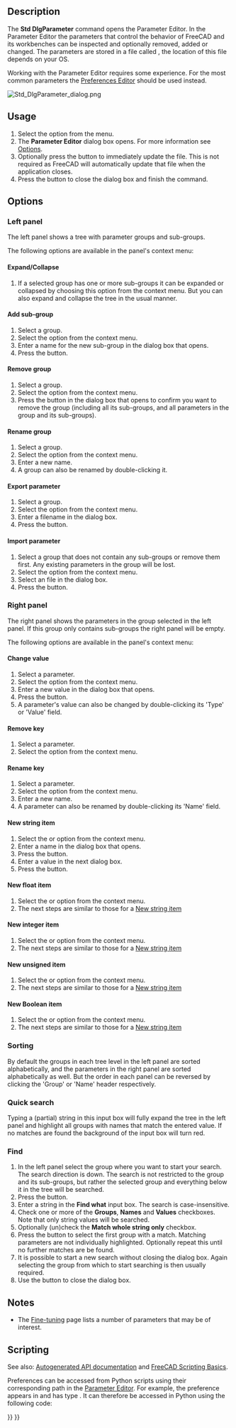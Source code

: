 <languages/>

{{Docnav
|
|[[Std_ViewScreenShot|ViewScreenShot]]
|[[Std_Tools_Menu|Std Tools Menu]]
|IconL=
|IconR=Std_ViewScreenShot.svg
|IconC=Freecad.svg
}}

{{GuiCommand
|Name=Std DlgParameter
|MenuLocation=Tools → Edit parameters...
|Workbenches=All
|SeeAlso=[[Preferences_Editor|Preferences Editor]]
}}

==Description==

The '''Std DlgParameter''' command opens the Parameter Editor. In the Parameter Editor the parameters that control the behavior of FreeCAD and its workbenches can be inspected and optionally removed, added or changed. The parameters are stored in a file called {{FileName|user.cfg}}, the location of this file depends on your OS.

Working with the Parameter Editor requires some experience. For the most common parameters the [[Preferences_Editor|Preferences Editor]] should be used instead.

[[Image:Std_DlgParameter_dialog.png]]
{{Caption|The Parameter Editor dialog box}}

==Usage==

# Select the {{MenuCommand|Tools → [[Image:Std_DlgParameter.svg|16px]] Edit parameters...}} option from the menu.
# The '''Parameter Editor''' dialog box opens. For more information see [[#Options|Options]].
# Optionally press the {{Button|Save to disk}} button to immediately update the {{FileName|user.cfg}} file. This is not required as FreeCAD will automatically update that file when the application closes.
# Press the {{Button|Close}} button to close the dialog box and finish the command.

==Options==

===Left panel===

The left panel shows a tree with parameter groups and sub-groups.

The following options are available in the panel's context menu:

====Expand/Collapse====

# If a selected group has one or more sub-groups it can be expanded or collapsed by choosing this option from the context menu. But you can also expand and collapse the tree in the usual manner.

====Add sub-group====

# Select a group.
# Select the {{MenuCommand|Add sub-group}} option from the context menu.
# Enter a name for the new sub-group in the dialog box that opens.
# Press the {{Button|OK}} button.

====Remove group====

# Select a group.
# Select the {{MenuCommand|Remove group}} option from the context menu.
# Press the {{Button|Yes}} button in the dialog box that opens to confirm you want to remove the group (including all its sub-groups, and all parameters in the group and its sub-groups).

====Rename group====

# Select a group.
# Select the {{MenuCommand|Rename group}} option from the context menu.
# Enter a new name.
# A group can also be renamed by double-clicking it.

====Export parameter====

# Select a group.
# Select the {{MenuCommand|Export parameter}} option from the context menu.
# Enter a filename in the dialog box.
# Press the {{Button|Save}} button.

====Import parameter====

# Select a group that does not contain any sub-groups or remove them first. Any existing parameters in the group will be lost.
# Select the {{MenuCommand|Import parameter}} option from the context menu.
# Select an {{FileName|*.FCParam}} file in the dialog box.
# Press the {{Button|Open}} button.

===Right panel===

The right panel shows the parameters in the group selected in the left panel. If this group only contains sub-groups the right panel will be empty.

The following options are available in the panel's context menu:

====Change value====

# Select a parameter.
# Select the {{MenuCommand|Change value}} option from the context menu.
# Enter a new value in the dialog box that opens.
# Press the {{Button|OK}} button.
# A parameter's value can also be changed by double-clicking its 'Type' or 'Value' field.

====Remove key====

# Select a parameter.
# Select the {{MenuCommand|Remove key}} option from the context menu.

====Rename key====

# Select a parameter.
# Select the {{MenuCommand|Rename key}} option from the context menu.
# Enter a new name.
# A parameter can also be renamed by double-clicking its 'Name' field.

====New string item====

# Select the {{MenuCommand|New string item}} or {{MenuCommand|New → New string item}} option from the context menu.
# Enter a name in the dialog box that opens.
# Press the {{Button|OK}} button.
# Enter a value in the next dialog box.
# Press the {{Button|OK}} button.

====New float item====

# Select the {{MenuCommand|New float item}} or {{MenuCommand|New → New float item}} option from the context menu.
# The next steps are similar to those for a [[#New_string_item|New string item]]

====New integer item====

# Select the {{MenuCommand|New integer item}} or {{MenuCommand|New → New integer item}} option from the context menu.
# The next steps are similar to those for a [[#New_string_item|New string item]]

====New unsigned item====

# Select the {{MenuCommand|New unsigned item}} or {{MenuCommand|New → New unsigned item}} option from the context menu.
# The next steps are similar to those for a [[#New_string_item|New string item]]

====New Boolean item====

# Select the {{MenuCommand|New Boolean item}} or {{MenuCommand|New → New Boolean item}} option from the context menu.
# The next steps are similar to those for a [[#New_string_item|New string item]]

===Sorting===

By default the groups in each tree level in the left panel are sorted alphabetically, and the parameters in the right  panel are sorted alphabetically as well. But the order in each panel can be reversed by clicking the 'Group' or 'Name' header respectively.

===Quick search===

Typing a (partial) string in this input box will fully expand the tree in the left panel and highlight all groups with names that match the entered value. If no matches are found the background of the input box will turn red.

===Find===

# In the left panel select the group where you want to start your search. The search direction is down. The search is not restricted to the group and its sub-groups, but rather the selected group and everything below it in the tree will be searched.
# Press the {{Button|Find...}} button.
# Enter a string in the '''Find what''' input box. The search is case-insensitive.
# Check one or more of the '''Groups''', '''Names''' and '''Values''' checkboxes. Note that only string values will be searched.
# Optionally (un)check the '''Match whole string only''' checkbox.
# Press the {{Button|Find Next}} button to select the first group with a match. Matching parameters are not individually highlighted. Optionally repeat this until no further matches are be found.
# It is possible to start a new search without closing the dialog box. Again selecting the group from which to start searching is then usually required.
# Use the {{Button|Cancel}} button to close the dialog box.

==Notes==

* The [[Fine-tuning|Fine-tuning]] page lists a number of parameters that may be of interest.

==Scripting==

See also: [https://freecad.github.io/SourceDoc/ Autogenerated API documentation] and [[FreeCAD_Scripting_Basics|FreeCAD Scripting Basics]].

Preferences can be accessed from Python scripts using their corresponding path in the [[Std_DlgParameter|Parameter Editor]]. For example, the {{MenuCommand|Edit → Preferences → Import-Export → DXF → Import options → Join geometry}} preference appears in {{MenuCommand|Tools → Edit parameters → BaseApp → Preferences → Mod → Draft → dxfCreatePart}} and has type {{incode|Boolean}}. It can therefore be accessed in Python using the following code:

{{Code|code=
# get:
App.ParamGet("User parameter:BaseApp/Preferences/Mod/Draft").GetBool('dxfCreatePart')
# set:
App.ParamGet("User parameter:BaseApp/Preferences/Mod/Draft").SetBool('dxfCreatePart', True)
}}


{{Docnav
|
|[[Std_ViewScreenShot|ViewScreenShot]]
|[[Std_Tools_Menu|Std Tools Menu]]
|IconL=
|IconR=Std_ViewScreenShot.svg
|IconC=Freecad.svg
}}

{{Std_Base_navi{{#translation:}}}}
{{Userdocnavi{{#translation:}}}}